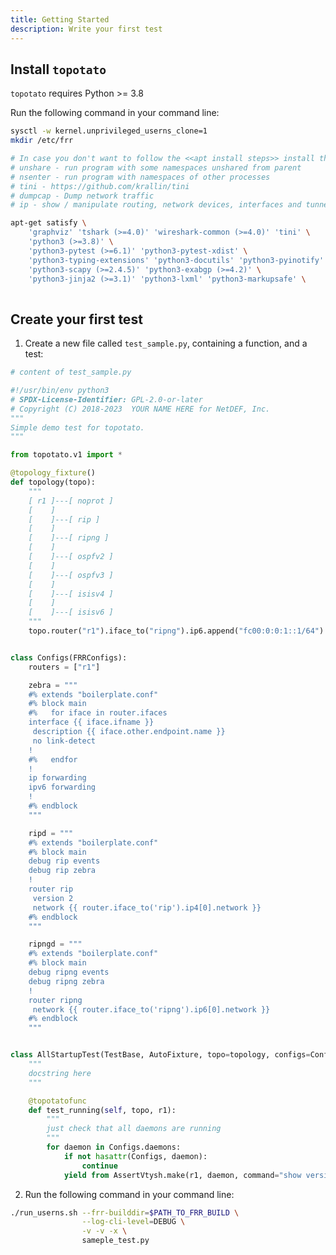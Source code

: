 ```yaml
---
title: Getting Started
description: Write your first test
---
```


## Install `topotato`

`topotato` requires Python >= 3.8

Run the following command in your command line:

``` bash
sysctl -w kernel.unprivileged_userns_clone=1
mkdir /etc/frr

# In case you don't want to follow the <<apt install steps>> install these manually:
# unshare - run program with some namespaces unshared from parent
# nsenter - run program with namespaces of other processes
# tini - https://github.com/krallin/tini
# dumpcap - Dump network traffic
# ip - show / manipulate routing, network devices, interfaces and tunnels

apt-get satisfy \
    'graphviz' 'tshark (>=4.0)' 'wireshark-common (>=4.0)' 'tini' \
    'python3 (>=3.8)' \
    'python3-pytest (>=6.1)' 'python3-pytest-xdist' \
    'python3-typing-extensions' 'python3-docutils' 'python3-pyinotify' \
    'python3-scapy (>=2.4.5)' 'python3-exabgp (>=4.2)' \
    'python3-jinja2 (>=3.1)' 'python3-lxml' 'python3-markupsafe' \
    
```

## Create your first test

1. Create a new file called `test_sample.py`, containing a function, and a test:

``` python
# content of test_sample.py

#!/usr/bin/env python3
# SPDX-License-Identifier: GPL-2.0-or-later
# Copyright (C) 2018-2023  YOUR NAME HERE for NetDEF, Inc.
"""
Simple demo test for topotato.
"""

from topotato.v1 import *

@topology_fixture()
def topology(topo):
    """
    [ r1 ]---[ noprot ]
    [    ]
    [    ]---[ rip ]
    [    ]
    [    ]---[ ripng ]
    [    ]
    [    ]---[ ospfv2 ]
    [    ]
    [    ]---[ ospfv3 ]
    [    ]
    [    ]---[ isisv4 ]
    [    ]
    [    ]---[ isisv6 ]
    """
    topo.router("r1").iface_to("ripng").ip6.append("fc00:0:0:1::1/64")


class Configs(FRRConfigs):
    routers = ["r1"]

    zebra = """
    #% extends "boilerplate.conf"
    #% block main
    #%   for iface in router.ifaces
    interface {{ iface.ifname }}
     description {{ iface.other.endpoint.name }}
     no link-detect
    !
    #%   endfor
    !
    ip forwarding
    ipv6 forwarding
    !
    #% endblock
    """

    ripd = """
    #% extends "boilerplate.conf"
    #% block main
    debug rip events
    debug rip zebra
    !
    router rip
     version 2
     network {{ router.iface_to('rip').ip4[0].network }}
    #% endblock
    """

    ripngd = """
    #% extends "boilerplate.conf"
    #% block main
    debug ripng events
    debug ripng zebra
    !
    router ripng
     network {{ router.iface_to('ripng').ip6[0].network }}
    #% endblock
    """


class AllStartupTest(TestBase, AutoFixture, topo=topology, configs=Configs):
    """
    docstring here
    """

    @topotatofunc
    def test_running(self, topo, r1):
        """
        just check that all daemons are running
        """
        for daemon in Configs.daemons:
            if not hasattr(Configs, daemon):
                continue
            yield from AssertVtysh.make(r1, daemon, command="show version")
```

2. Run the following command in your command line:

```bash
./run_userns.sh --frr-builddir=$PATH_TO_FRR_BUILD \
                --log-cli-level=DEBUG \
                -v -v -x \ 
                sameple_test.py 
```